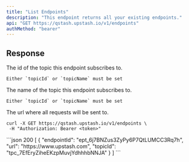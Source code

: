 ```yaml
---
title: "List Endpoints"
description: "This endpoint returns all your existing endpoints."
api: "GET https://qstash.upstash.io/v1/endpoints"
authMethod: "bearer"
---
```


## Response

<ResponseField name="topicId" type="string" required>
    The id of the topic this endpoint subscribes to.

    Either `topicId` or `topicName` must be set

</ResponseField>
<ResponseField name="topicName" type="string" required>
    The name of the topic this endpoint subscribes to.

    Either `topicId` or `topicName` must be set

</ResponseField>

<ResponseField name="url" type="string" required>
  The url where all requests will be sent to.
</ResponseField>

<RequestExample>

```shell curl
curl -X GET https://qstash.upstash.io/v1/endpoints \
 -H "Authorization: Bearer <token>"
```

</RequestExample>

<ResponseExample>
```json 200
[
  {
    "endpointId": "ept_6j7BNZus3ZyPy6P7QtLUMCC3Rq7h",
    "url": "https://www.upstash.com",
    "topicId": "tpc_7EfEryZiheEKzpMuvjYdhhhbNNJA"
   }
]
```
</ResponseExample>
